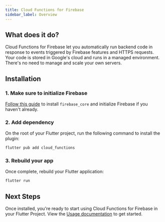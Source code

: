 ```yaml
---
title: Cloud Functions for Firebase
sidebar_label: Overview
---
```


## What does it do?

Cloud Functions for Firebase let you automatically run backend code in response to events
triggered by Firebase features and HTTPS requests. Your code is stored in Google's cloud
and runs in a managed environment. There's no need to manage and scale your own servers.

<YouTube id="vr0Gfvp5v1A" />

## Installation

### 1. Make sure to initialize Firebase

[Follow this guide](../overview.mdx) to install `firebase_core` and initialize Firebase if you haven't already.

### 2. Add dependency

On the root of your Flutter project, run the following command to install the plugin:

```bash {5}
flutter pub add cloud_functions
```

### 3. Rebuild your app

Once complete, rebuild your Flutter application:

```bash
flutter run
```

## Next Steps

Once installed, you're ready to start using Cloud Functions for Firebase in your Flutter Project. View
the [Usage documentation](usage.mdx) to get started.

